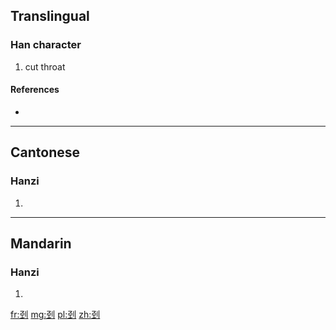 {{also|剄}}
==Translingual==

===Han character===
{{Han char|rn=18|rad=刀|as=05|sn=7|four=|canj=弓一中弓 (NMLN)}}

# cut throat

====References====
* {{Han ref|kx=0138.281|hdz=10332.020|uh=522D|ud=21037}}

----

==Cantonese==

===Hanzi===
{{yue-hanzi|jyut=|y=ging2|tra=剄}}

# {{defn|lang=yue|sort=刀05}}

----

==Mandarin==

===Hanzi===
{{cmn-hanzi|tra=剄|pin=[[jǐng]] ([[jing3]])|wg=ching<sup>3</sup>}}

# {{defn|lang=cmn|sort=刀05}}

[[fr:刭]]
[[mg:刭]]
[[pl:刭]]
[[zh:刭]]